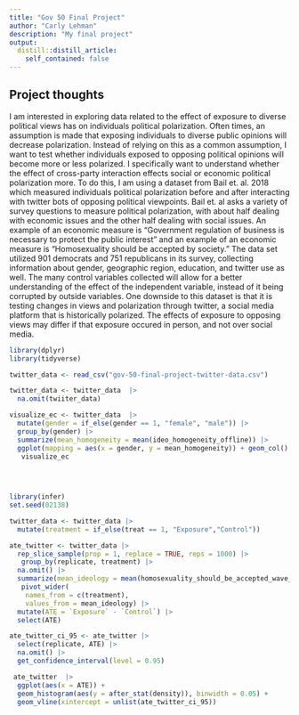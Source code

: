 ```yaml
---
title: "Gov 50 Final Project"
author: "Carly Lehman"
description: "My final project"
output:
  distill::distill_article:
    self_contained: false
---
```




## Project thoughts
 I am interested in exploring data related to the effect of exposure to diverse political views has on individuals political polarization. Often times, an assumption is made that exposing individuals to diverse public opinions will decrease polarization. Instead of relying on this as a common assumption, I want to test whether individuals exposed to opposing political opinions will become more or less polarized. I specifically want to understand whether the effect of cross-party interaction effects social or economic political polarization more. To do this, I am using a dataset from Bail et. al. 2018 which measured individuals political polarization before and after interacting with twitter bots of opposing political viewpoints. Bail et. al asks a variety of survey questions to measure political polarization, with about half dealing with economic issues and the other half dealing with social issues. An example of an economic measure is “Government regulation of business is necessary to protect the public interest” and an example of an economic measure is “Homosexuality should be accepted by society.” The data set utilized 901 democrats and 751 republicans in its survey, collecting information about gender, geographic region, education, and twitter use as well. The many control variables collected will allow for a better understanding of the effect of the independent variable, instead of it being corrupted by outside variables. One downside to this dataset is that it is testing changes in views and polarization through twitter, a social media platform that is historically polarized. The effects of exposure to opposing views may differ if that exposure occured in person, and not over social media. 
 
 
```r
library(dplyr)
library(tidyverse)

twitter_data <- read_csv("gov-50-final-project-twitter-data.csv")
```


```r

twitter_data <- twitter_data  |> 
  na.omit(twiiter_data)

visualize_ec <- twitter_data  |> 
  mutate(gender = if_else(gender == 1, "female", "male")) |>
  group_by(gender) |>
  summarize(mean_homogeneity = mean(ideo_homogeneity_offline)) |>
  ggplot(mapping = aes(x = gender, y = mean_homogeneity)) + geom_col()
   visualize_ec
   

    
```
```r
library(infer)
set.seed(02138)

twitter_data <- twitter_data |>
  mutate(treatment = if_else(treat == 1, "Exposure","Control")) 

ate_twitter <- twitter_data |>
  rep_slice_sample(prop = 1, replace = TRUE, reps = 1000) |>
   group_by(replicate, treatment) |>
  na.omit() |> 
  summarize(mean_ideology = mean(homosexuality_should_be_accepted_wave_5)) |>
   pivot_wider(
    names_from = c(treatment), 
    values_from = mean_ideology) |>
  mutate(ATE = `Exposure` - `Control`) |>
  select(ATE)

ate_twitter_ci_95 <- ate_twitter |>
  select(replicate, ATE) |>
  na.omit() |>
  get_confidence_interval(level = 0.95) 

 ate_twitter  |>
  ggplot(aes(x = ATE)) + 
  geom_histogram(aes(y = after_stat(density)), binwidth = 0.05) +
  geom_vline(xintercept = unlist(ate_twitter_ci_95))
```


